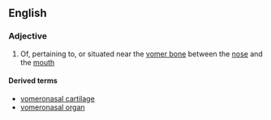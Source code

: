 ==English==

===Adjective===
{{en-adj|-}}

# {{anatomy}} Of, pertaining to, or situated near the [[vomer bone]] between the [[nose]] and the [[mouth]]

====Derived terms====
*[[vomeronasal cartilage]]
*[[vomeronasal organ]]